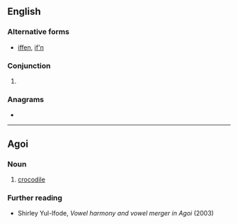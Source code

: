 ==English==

===Alternative forms===
* [[iffen]], [[if'n]]

===Conjunction===
{{en-con}}

# {{nonstandard form of|if|lang=en}}

===Anagrams===
* {{anagrams|en|Enif|Fein|Fine|NiFe|feni|fine|neif|nief|nife}}

----

==Agoi==

===Noun===
{{head|ibm|noun|head=ìfèn}}

# [[crocodile]]

===Further reading===
* Shirley Yul-Ifode, ''Vowel harmony and vowel merger in Agoi'' (2003)